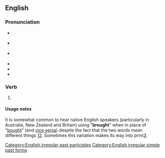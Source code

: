 ==English==

===Pronunciation===
* {{a|UK}} {{IPA|en|/bɹɔːt/}}
* {{a|US}} {{IPA|en|/bɹɔt/}}
* {{a|cot-caught}} {{IPA|en|/bɹɑt/}}
* {{audio|en|en-us-brought.ogg|Audio (US-merged)}}
* {{audio|en|en-uk-brought.ogg|Audio (UK)}}
* {{rhymes|en|ɔːt|s=1}}

===Verb===
{{head|en|verb form}}

# {{en-past of|bring}}

====Usage notes====
It is somewhat common to hear native English speakers (particularly in Australia, New Zealand and Britain) using "'''brought'''" when in place of "[[bought]]" (and [[vice versa]]) despite the fact that the two words mean different things [http://wordconstructions.com.au/blog/2008/10/bought-or-brought/][http://www.beedictionary.com/common-errors/bought_vs_brought]. Sometimes this variation makes its way into print[https://web.archive.org/web/20120304040514/http://thehoopla.com.au/relinquished/].

[[Category:English irregular past participles]]
[[Category:English irregular simple past forms]]